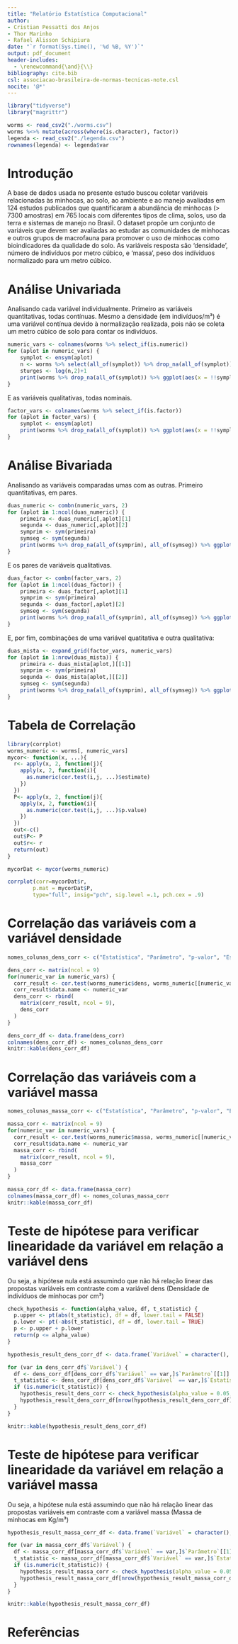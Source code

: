 ```yaml
---
title: "Relatório Estatística Computacional"
author: 
- Cristian Pessatti dos Anjos
- Thor Marinho
- Rafael Alisson Schipiura
date: "`r format(Sys.time(), '%d %B, %Y')`"
output: pdf_document
header-includes: 
  - \renewcommand{\and}{\\}
bibliography: cite.bib
csl: associacao-brasileira-de-normas-tecnicas-note.csl
nocite: '@*'
---
```


```r
library("tidyverse")
library("magrittr")

worms <- read_csv2("./worms.csv")
worms %<>% mutate(across(where(is.character), factor))
legenda <- read_csv2("./legenda.csv")
rownames(legenda) <- legenda$var
```

# Introdução

A base de dados usada no presente estudo buscou coletar
variáveis relacionadas às minhocas, ao solo, ao ambiente
e ao manejo avaliadas em 124 estudos publicados que
quantificaram a abundância de minhocas (> 7300 amostras)
em 765 locais com diferentes tipos de clima, solos, uso da terra
e sistemas de manejo no Brasil. O dataset propõe um conjunto de
variáveis que devem ser avaliadas ao estudar as comunidades de
minhocas e outros grupos de macrofauna para promover
o uso de minhocas como bioindicadores da qualidade do solo.
As variáveis resposta são 'densidade',
número de indivíduos por metro cúbico,
e 'massa', peso dos indíviduos normalizado para um metro cúbico.

# Análise Univariada
Analisando cada variável individualmente. Primeiro as variáveis quantitativas, todas contínuas. Mesmo a densidade (em indivíduos/m³) é uma variável contínua devido à normalização realizada, pois não se coleta um metro cúbico de solo para contar os indivíduos.

```r
numeric_vars <- colnames(worms %>% select_if(is.numeric))
for (aplot in numeric_vars) {
	symplot <- ensym(aplot)
	n <- worms %>% select(all_of(symplot)) %>% drop_na(all_of(symplot)) %>% nrow()
	sturges <- log(n,2)+1
	print(worms %>% drop_na(all_of(symplot)) %>% ggplot(aes(x = !!symplot)) + geom_histogram(bins = sturges) +  labs(x = legenda[aplot,][2], y="frequência"))
}
```

E as variáveis qualitativas, todas nominais.

```r
factor_vars <- colnames(worms %>% select_if(is.factor))
for (aplot in factor_vars) {
	symplot <- ensym(aplot)
	print(worms %>% drop_na(all_of(symplot)) %>% ggplot(aes(x = !!symplot)) + geom_bar() + theme(axis.text.x = element_text(angle = 90)) + labs(x = legenda[aplot,][2], y = "frequência"))
}
```

# Análise Bivariada

Analisando as variáveis comparadas umas com as outras. Primeiro quantitativas, em pares.

```r
duas_numeric <- combn(numeric_vars, 2)
for (aplot in 1:ncol(duas_numeric)) {
	primeira <- duas_numeric[,aplot][1]
	segunda <- duas_numeric[,aplot][2]
	symprim <- sym(primeira)
	symseg <- sym(segunda)
	print(worms %>% drop_na(all_of(symprim), all_of(symseg)) %>% ggplot(aes(x = !!symprim, y = !!symseg)) + geom_point() + geom_smooth(method = "lm",formula = y ~ x) + labs(x = legenda[primeira,][2], y = legenda[segunda,][2]) )
}
```

E os pares de variáveis qualitativas.

```r
duas_factor <- combn(factor_vars, 2)
for (aplot in 1:ncol(duas_factor)) {
	primeira <- duas_factor[,aplot][1]
	symprim <- sym(primeira)
	segunda <- duas_factor[,aplot][2]
	symseg <- sym(segunda)
	print(worms %>% drop_na(all_of(symprim), all_of(symseg)) %>% ggplot(aes(x = !!symprim, y = !!symseg)) + geom_count() + labs(x = legenda[primeira,][2], y = legenda[segunda,][2]))
}
```
E, por fim, combinações de uma variável quatitativa e outra qualitativa:


```r
duas_mista <- expand_grid(factor_vars, numeric_vars)
for (aplot in 1:nrow(duas_mista)) {
	primeira <- duas_mista[aplot,][[1]]
	symprim <- sym(primeira)
	segunda <- duas_mista[aplot,][[2]]
	symseg <- sym(segunda)
	print(worms %>% drop_na(all_of(symprim), all_of(symseg)) %>% ggplot(aes(x = !!symprim, y = !!symseg)) + geom_boxplot() + theme(axis.text.x = element_text(angle = 90)) + labs(x = legenda[primeira,][2], y = legenda[segunda,][2]))
}
```

# Tabela de Correlação

```r
library(corrplot)
worms_numeric <- worms[, numeric_vars]
mycor<- function(x, ...){
  r<- apply(x, 2, function(j){
    apply(x, 2, function(i){
      as.numeric(cor.test(i,j, ...)$estimate)
    })
  })
  P<- apply(x, 2, function(j){
    apply(x, 2, function(i){
      as.numeric(cor.test(i,j, ...)$p.value)
    })
  })
  out<-c()
  out$P<- P
  out$r<- r
  return(out)
}

mycorDat <- mycor(worms_numeric)

corrplot(corr=mycorDat$r,
        p.mat = mycorDat$P,
        type="full", insig="pch", sig.level =.1, pch.cex = .9)

```

# Correlação das variáveis com a variável densidade

```r
nomes_colunas_dens_corr <- c("Estatística", "Parâmetro", "p-valor", "Estimativa", "Valor nulo", "Alternativa", "Método", "Variável", "Intervalo de confiança")

dens_corr <- matrix(ncol = 9)
for(numeric_var in numeric_vars) {
  corr_result <- cor.test(worms_numeric$dens, worms_numeric[[numeric_var]])
  corr_result$data.name <- numeric_var
  dens_corr <- rbind(
    matrix(corr_result, ncol = 9),
    dens_corr
  )
}

dens_corr_df <- data.frame(dens_corr)
colnames(dens_corr_df) <- nomes_colunas_dens_corr
knitr::kable(dens_corr_df)
```

# Correlação das variáveis com a variável massa

```r
nomes_colunas_massa_corr <- c("Estatística", "Parâmetro", "p-valor", "Estimativa", "Valor nulo", "Alternativa", "Método", "Variável", "Intervalo de confiança")

massa_corr <- matrix(ncol = 9)
for(numeric_var in numeric_vars) {
  corr_result <- cor.test(worms_numeric$massa, worms_numeric[[numeric_var]])
  corr_result$data.name <- numeric_var
  massa_corr <- rbind(
    matrix(corr_result, ncol = 9),
    massa_corr
  )
}

massa_corr_df <- data.frame(massa_corr)
colnames(massa_corr_df) <- nomes_colunas_massa_corr
knitr::kable(massa_corr_df)
```

# Teste de hipótese para verificar linearidade da variável em relação a variável dens
Ou seja, a hipótese nula está assumindo que não há relação linear das propostas variáveis
em contraste com a variável dens (Densidade de indivíduos de minhocas por cm³)

```r
check_hypothesis <- function(alpha_value, df, t_statistic) {
  p.upper <- pt(abs(t_statistic), df = df, lower.tail = FALSE)
  p.lower <- pt(-abs(t_statistic), df = df, lower.tail = TRUE)
  p <- p.upper + p.lower
  return(p <= alpha_value)
}

hypothesis_result_dens_corr_df <- data.frame(`Variável` = character(), `Rejeita hipótese nula` = logical())

for (var in dens_corr_df$`Variável`) {
  df <- dens_corr_df[dens_corr_df$`Variável` == var,]$`Parâmetro`[[1]] - 2
  t_statistic <- dens_corr_df[dens_corr_df$`Variável` == var,]$`Estatística`[[1]]
  if (is.numeric(t_statistic)) {
    hypothesis_result_dens_corr <- check_hypothesis(alpha_value = 0.05, df = df, t_statistic = t_statistic)
    hypothesis_result_dens_corr_df[nrow(hypothesis_result_dens_corr_df) + 1,] <- c(var, hypothesis_result_dens_corr)
  }
}

knitr::kable(hypothesis_result_dens_corr_df)
```

# Teste de hipótese para verificar linearidade da variável em relação a variável massa
Ou seja, a hipótese nula está assumindo que não há relação linear das propostas variáveis
em contraste com a variável massa (Massa de minhocas em Kg/m³)

```r
hypothesis_result_massa_corr_df <- data.frame(`Variável` = character(), `Rejeita hipótese nula` = logical())

for (var in massa_corr_df$`Variável`) {
  df <- massa_corr_df[massa_corr_df$`Variável` == var,]$`Parâmetro`[[1]] - 2
  t_statistic <- massa_corr_df[massa_corr_df$`Variável` == var,]$`Estatística`[[1]]
  if (is.numeric(t_statistic)) {
    hypothesis_result_massa_corr <- check_hypothesis(alpha_value = 0.05, df = df, t_statistic = t_statistic)
    hypothesis_result_massa_corr_df[nrow(hypothesis_result_massa_corr_df) + 1,] <- c(var, hypothesis_result_massa_corr)
  }
}

knitr::kable(hypothesis_result_massa_corr_df)
```
# Referências
